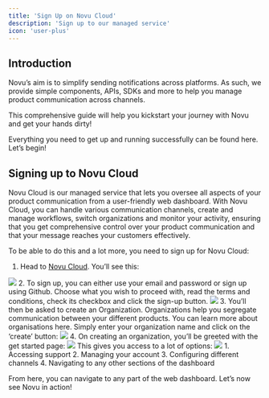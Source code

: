 ```yaml
---
title: 'Sign Up on Novu Cloud'
description: 'Sign up to our managed service'
icon: 'user-plus'
---
```


## Introduction

Novu’s aim is to simplify sending notifications across platforms. As such, we provide simple components, APIs, SDKs and more to help you manage product communication across channels. 

This comprehensive guide will help you kickstart your journey with Novu and get your hands dirty! 

Everything you need to get up and running successfully can be found here. Let’s begin! 

## Signing up to Novu Cloud

Novu Cloud is our managed service that lets you oversee all aspects of your product communication from a user-friendly web dashboard. With Novu Cloud, you can handle various communication channels, create and manage workflows, switch organizations and monitor your activity, ensuring that you get comprehensive control over your product communication and that your message reaches your customers effectively. 

To be able to do this and a lot more, you need to sign up for Novu Cloud:

1. Head to [Novu Cloud](https://web.novu.co/auth/signup). You’ll see this:
<Frame caption="Signing up to Novu Cloud is a breeze!"><img src="/images/novu-cloud-home.png" /> </Frame>
2. To sign up, you can either use your email and password or sign up using Github. Choose what you wish to proceed with, read the terms and conditions, check its checkbox and click the sign-up button.
<Frame caption="You can use your email and password or sign up using Github!"><img src="/images/github-or-email.png" /> </Frame>
3. You’ll then be asked to create an Organization. Organizations help you segregate communication between your different products. You can learn more about organisations here. Simply enter your organization name and click on the ‘create’ button:
<Frame caption="Create an organization!"><img src="/images/org.png" /> </Frame>
4. On creating an organization, you’ll be greeted with the get started page:
<Frame caption="The get started page greets new users!"><img src="/images/get-started.png" /> </Frame>
This gives you access to a lot of options:
<Frame caption="Options available from the getting started page"><img src="/images/navigating-novu-cloud.png" /> </Frame>
1. Accessing support
2. Managing your account
3. Configuring different channels
4. Navigating to any other sections of the dashboard

From here, you can navigate to any part of the web dashboard. Let’s now see Novu in action!